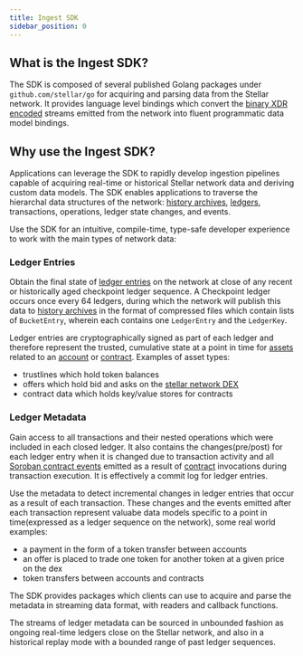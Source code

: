 ```yaml
---
title: Ingest SDK
sidebar_position: 0
---
```


## What is the Ingest SDK?

The SDK is composed of several published Golang packages under `github.com/stellar/go` for acquiring and parsing data from the Stellar network. It provides language level bindings which convert the [binary XDR encoded](../../../../learn/fundamentals/data-format/xdr.mdx) streams emitted from the network into fluent programmatic data model bindings.

## Why use the Ingest SDK?

Applications can leverage the SDK to rapidly develop ingestion pipelines capable of acquiring real-time or historical Stellar network data and deriving custom data models. The SDK enables applications to traverse the hierarchal data structures of the network: [history archives](../../../../validators/admin-guide/environment-preparation.mdx#history-archives), [ledgers](../../../../learn/fundamentals/stellar-data-structures/ledgers/README.mdx), transactions, operations, ledger state changes, and events.

Use the SDK for an intuitive, compile-time, type-safe developer experience to work with the main types of network data:

### Ledger Entries

Obtain the final state of [ledger entries](../../../../learn/fundamentals/stellar-data-structures/ledgers/entries.mdx) on the network at close of any recent or historically aged checkpoint ledger sequence. A Checkpoint ledger occurs once every 64 ledgers, during which the network will publish this data to [history archives](../../../../validators/admin-guide/environment-preparation.mdx#history-archives) in the format of compressed files which contain lists of `BucketEntry`, wherein each contains one `LedgerEntry` and the `LedgerKey`.

Ledger entries are cryptographically signed as part of each ledger and therefore represent the trusted, cumulative state at a point in time for [assets](../../../../learn/fundamentals/stellar-data-structures/assets.mdx) related to an [account](../../../../learn/fundamentals/stellar-data-structures/accounts.mdx) or [contract](../../../../learn/fundamentals/contract-development/storage/persisting-data.mdx). Examples of asset types:

- trustlines which hold token balances
- offers which hold bid and asks on the [stellar network DEX](../../../../learn/fundamentals/liquidity-on-stellar-sdex-liquidity-pools.mdx#sdex)
- contract data which holds key/value stores for contracts

### Ledger Metadata

Gain access to all transactions and their nested operations which were included in each closed ledger. It also contains the changes(pre/post) for each ledger entry when it is changed due to transaction activity and all [Soroban contract events](../../../../learn/fundamentals/contract-development/events.mdx) emitted as a result of [contract](../../../../learn/fundamentals/stellar-data-structures/contracts.mdx) invocations during transaction execution. It is effectively a commit log for ledger entries.

Use the metadata to detect incremental changes in ledger entries that occur as a result of each transaction. These changes and the events emitted after each transaction represent valuabe data models specific to a point in time(expressed as a ledger sequence on the network), some real world examples:

- a payment in the form of a token transfer between accounts
- an offer is placed to trade one token for another token at a given price on the dex
- token transfers between accounts and contracts

The SDK provides packages which clients can use to acquire and parse the metadata in streaming data format, with readers and callback functions.

The streams of ledger metadata can be sourced in unbounded fashion as ongoing real-time ledgers close on the Stellar network, and also in a historical replay mode with a bounded range of past ledger sequences.
